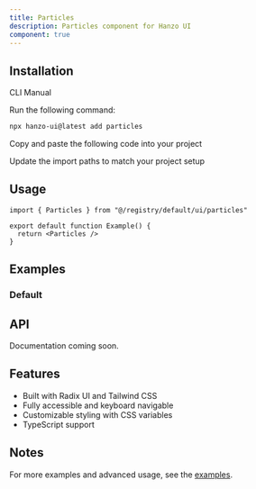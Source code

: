 ```yaml
---
title: Particles
description: Particles component for Hanzo UI
component: true
---
```


<ComponentPreview name="particles-demo" />

## Installation

<Tabs defaultValue="cli">

<TabsList>
  <TabsTrigger value="cli">CLI</TabsTrigger>
  <TabsTrigger value="manual">Manual</TabsTrigger>
</TabsList>

<TabsContent value="cli">

<Steps>

<Step>Run the following command:</Step>

```bash
npx hanzo-ui@latest add particles
```

</Steps>

</TabsContent>

<TabsContent value="manual">

<Steps>

<Step>Copy and paste the following code into your project</Step>

<ComponentSource name="particles" />

<Step>Update the import paths to match your project setup</Step>

</Steps>

</TabsContent>

</Tabs>

## Usage

```tsx
import { Particles } from "@/registry/default/ui/particles"

export default function Example() {
  return <Particles />
}
```

## Examples

### Default

<ComponentPreview name="particles-demo" />

## API

Documentation coming soon.

## Features

- Built with Radix UI and Tailwind CSS
- Fully accessible and keyboard navigable  
- Customizable styling with CSS variables
- TypeScript support

## Notes

For more examples and advanced usage, see the [examples](/examples).

